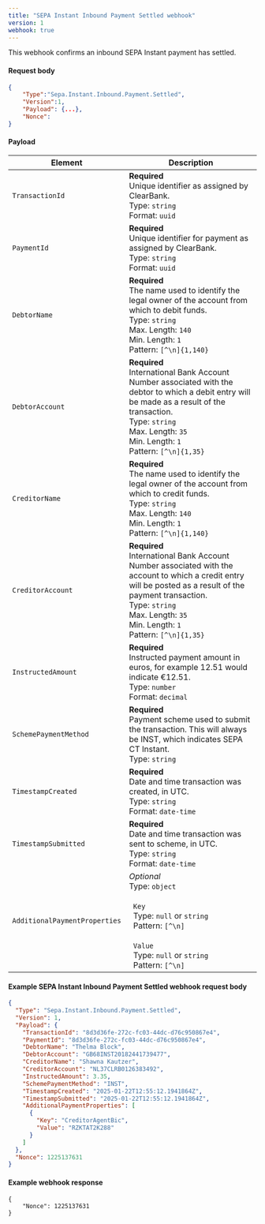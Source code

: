 ```yaml
---
title: "SEPA Instant Inbound Payment Settled webhook"
version: 1
webhook: true
---
```


This webhook confirms an inbound SEPA Instant payment has settled.

#### Request body

```json
{
    "Type":"Sepa.Instant.Inbound.Payment.Settled",
    "Version":1,
    "Payload": {...},
    "Nonce":
}
```

#### Payload
| Element                 | Description     |
|-------------------------|-----------------|
|`TransactionId` |**Required**<br />Unique identifier as assigned by ClearBank.<br/>Type: `string`<br/>Format: `uuid` |
|`PaymentId` |**Required**<br />Unique identifier for payment as assigned by ClearBank.<br/>Type: `string` <br/>Format: `uuid`|
|`DebtorName` |**Required**<br />The name used to identify the legal owner of the account from which to debit funds.<br/>Type: `string`<br/>Max. Length: `140`<br/>Min. Length: `1`<br/>Pattern: `[^\n]{1,140}`|
|`DebtorAccount` |**Required**<br />International Bank Account Number associated with the debtor to which a debit entry will be made as a result of the transaction.<br/>Type: `string`<br/>Max. Length: `35`<br/>Min. Length: `1`<br/>Pattern: `[^\n]{1,35}`|
|`CreditorName` |**Required**<br />The name used to identify the legal owner of the account from which to credit funds.<br/>Type: `string`<br/>Max. Length: `140`<br/>Min. Length: `1`<br/>Pattern: `[^\n]{1,140}`|
|`CreditorAccount` |**Required**<br />International Bank Account Number associated with the account to which a credit entry will be posted as a result of the payment transaction.<br/>Type: `string`<br/>Max. Length: `35`<br/>Min. Length: `1`<br/>Pattern: `[^\n]{1,35}`|
|`InstructedAmount` |**Required**<br />Instructed payment amount in euros, for example 12.51 would indicate €12.51.<br/>Type: `number`<br/>Format: `decimal`|
| `SchemePaymentMethod`   | **Required**<br />Payment scheme used to submit the transaction. This will always be INST, which indicates SEPA CT Instant.<br /> Type: `string`|
| `TimestampCreated`   | **Required**<br />Date and time transaction was created, in UTC.<br /> Type: `string`<br/>Format: `date-time`|
| `TimestampSubmitted`   | **Required**<br />Date and time transaction was sent to scheme, in UTC.<br /> Type: `string`<br/>Format: `date-time`|
| `AdditionalPaymentProperties`   | *Optional*<br />Type: `object`<br/><br/>&nbsp;&nbsp;`Key`<br/>&nbsp;&nbsp;Type: `null` or `string`<br/>&nbsp;&nbsp;Pattern: `[^\n]`<br/><br/>&nbsp;&nbsp;`Value`<br/>&nbsp;&nbsp;Type: `null` or `string`<br/>&nbsp;&nbsp;Pattern: `[^\n]`|

#### Example SEPA Instant Inbound Payment Settled webhook request body

```json
{
  "Type": "Sepa.Instant.Inbound.Payment.Settled",
  "Version": 1,
  "Payload": {
    "TransactionId": "8d3d36fe-272c-fc03-44dc-d76c950867e4",
    "PaymentId": "8d3d36fe-272c-fc03-44dc-d76c950867e4",
    "DebtorName": "Thelma Block",
    "DebtorAccount": "GB68INST20182441739477",
    "CreditorName": "Shawna Kautzer",
    "CreditorAccount": "NL37CLRB0126383492",
    "InstructedAmount": 3.35,
    "SchemePaymentMethod": "INST",
    "TimestampCreated": "2025-01-22T12:55:12.1941864Z",
    "TimestampSubmitted": "2025-01-22T12:55:12.1941864Z",
    "AdditionalPaymentProperties": [
      {
        "Key": "CreditorAgentBic",
        "Value": "RZKTAT2K288"
      }
    ]
  },
  "Nonce": 1225137631
}
```

#### Example webhook response
```
{
    "Nonce": 1225137631
}
```